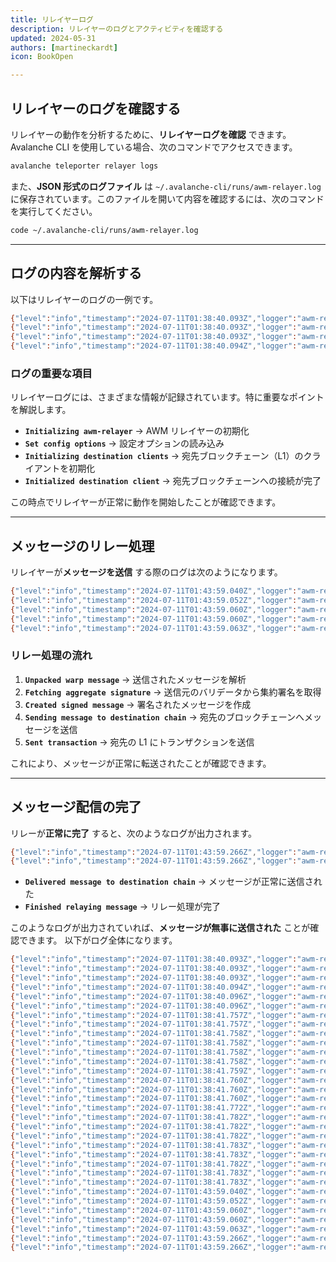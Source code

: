 ```yaml
---
title: リレイヤーログ  
description: リレイヤーのログとアクティビティを確認する  
updated: 2024-05-31  
authors: [martineckardt]  
icon: BookOpen  

---
```


## **リレイヤーのログを確認する**  

リレイヤーの動作を分析するために、**リレイヤーログを確認** できます。Avalanche CLI を使用している場合、次のコマンドでアクセスできます。  

```bash
avalanche teleporter relayer logs
```

また、**JSON 形式のログファイル** は `~/.avalanche-cli/runs/awm-relayer.log` に保存されています。このファイルを開いて内容を確認するには、次のコマンドを実行してください。  

```bash
code ~/.avalanche-cli/runs/awm-relayer.log
```

---

## **ログの内容を解析する**  

以下はリレイヤーのログの一例です。  

```bash
{"level":"info","timestamp":"2024-07-11T01:38:40.093Z","logger":"awm-relayer","caller":"main/main.go:94","msg":"Initializing awm-relayer"}
{"level":"info","timestamp":"2024-07-11T01:38:40.093Z","logger":"awm-relayer","caller":"main/main.go:99","msg":"Set config options."}
{"level":"info","timestamp":"2024-07-11T01:38:40.093Z","logger":"awm-relayer","caller":"main/main.go:102","msg":"Initializing destination clients"}
{"level":"info","timestamp":"2024-07-11T01:38:40.094Z","logger":"awm-relayer","caller":"evm/destination_client.go:105","msg":"Initialized destination client","blockchainID":"epm5fG6Pn1Y5rBHdTe36aZYeLqpXugreyHLZB5dV81rVTs7Ku","evmChainID":"43112","nonce":0}
```

### **ログの重要な項目**  

リレイヤーログには、さまざまな情報が記録されています。特に重要なポイントを解説します。  

- **`Initializing awm-relayer`** → AWM リレイヤーの初期化  
- **`Set config options`** → 設定オプションの読み込み  
- **`Initializing destination clients`** → 宛先ブロックチェーン（L1）のクライアントを初期化  
- **`Initialized destination client`** → 宛先ブロックチェーンへの接続が完了  

この時点でリレイヤーが正常に動作を開始したことが確認できます。  

---

## **メッセージのリレー処理**  

リレイヤーが**メッセージを送信** する際のログは次のようになります。  

```bash
{"level":"info","timestamp":"2024-07-11T01:43:59.040Z","logger":"awm-relayer","caller":"relayer/listener.go:406","msg":"Unpacked warp message","sourceBlockchainID":"epm5fG6Pn1Y5rBHdTe36aZYeLqpXugreyHLZB5dV81rVTs7Ku","originSenderAddress":"0x5DB9A7629912EBF95876228C24A848de0bfB43A9","destinationBlockchainID":"dXobeMTZB89Fy6E987aaRBDz2j8mVparqRRfvvmQDsH8haNJJ","destinationAddress":"0x52C84043CD9c865236f11d9Fc9F56aa003c1f922","warpMessageID":"2ZV5u7WPVozo386A3d8T5B81vAKvcSDdNsggpmHFvihy5Yut1S"}
{"level":"info","timestamp":"2024-07-11T01:43:59.052Z","logger":"awm-relayer","caller":"relayer/application_relayer.go:320","msg":"Fetching aggregate signature from the source chain validators via AppRequest"}
{"level":"info","timestamp":"2024-07-11T01:43:59.060Z","logger":"awm-relayer","caller":"relayer/application_relayer.go:461","msg":"Created signed message.","destinationBlockchainID":"dXobeMTZB89Fy6E987aaRBDz2j8mVparqRRfvvmQDsH8haNJJ"}
{"level":"info","timestamp":"2024-07-11T01:43:59.060Z","logger":"awm-relayer","caller":"teleporter/message_handler.go:187","msg":"Sending message to destination chain","destinationBlockchainID":"dXobeMTZB89Fy6E987aaRBDz2j8mVparqRRfvvmQDsH8haNJJ","warpMessageID":"2ZV5u7WPVozo386A3d8T5B81vAKvcSDdNsggpmHFvihy5Yut1S","teleporterMessageID":"Hqr8jHV4NjTf4sbCoGqNJEuntm8QoWnDXdivFNLizAzFxRxm3"}
{"level":"info","timestamp":"2024-07-11T01:43:59.063Z","logger":"awm-relayer","caller":"evm/destination_client.go:192","msg":"Sent transaction","txID":"0x291bc3a3784dd79871cf4f95ba8f3fb3519e25c73848ee27bc5ebd7e3fe178d5","nonce":0}
```

### **リレー処理の流れ**  

1. **`Unpacked warp message`** → 送信されたメッセージを解析  
2. **`Fetching aggregate signature`** → 送信元のバリデータから集約署名を取得  
3. **`Created signed message`** → 署名されたメッセージを作成  
4. **`Sending message to destination chain`** → 宛先のブロックチェーンへメッセージを送信  
5. **`Sent transaction`** → 宛先の L1 にトランザクションを送信  

これにより、メッセージが正常に転送されたことが確認できます。  

---

## **メッセージ配信の完了**  

リレーが**正常に完了** すると、次のようなログが出力されます。  

```bash
{"level":"info","timestamp":"2024-07-11T01:43:59.266Z","logger":"awm-relayer","caller":"teleporter/message_handler.go:250","msg":"Delivered message to destination chain","destinationBlockchainID":"dXobeMTZB89Fy6E987aaRBDz2j8mVparqRRfvvmQDsH8haNJJ","warpMessageID":"2ZV5u7WPVozo386A3d8T5B81vAKvcSDdNsggpmHFvihy5Yut1S","teleporterMessageID":"Hqr8jHV4NjTf4sbCoGqNJEuntm8QoWnDXdivFNLizAzFxRxm3","txHash":"0x291bc3a3784dd79871cf4f95ba8f3fb3519e25c73848ee27bc5ebd7e3fe178d5"}
{"level":"info","timestamp":"2024-07-11T01:43:59.266Z","logger":"awm-relayer","caller":"relayer/application_relayer.go:246","msg":"Finished relaying message to destination chain","destinationBlockchainID":"dXobeMTZB89Fy6E987aaRBDz2j8mVparqRRfvvmQDsH8haNJJ"}
```

- **`Delivered message to destination chain`** → メッセージが正常に送信された  
- **`Finished relaying message`** → リレー処理が完了  

このようなログが出力されていれば、**メッセージが無事に送信された** ことが確認できます。
以下がログ全体になります。

```bash
{"level":"info","timestamp":"2024-07-11T01:38:40.093Z","logger":"awm-relayer","caller":"main/main.go:94","msg":"Initializing awm-relayer"}
{"level":"info","timestamp":"2024-07-11T01:38:40.093Z","logger":"awm-relayer","caller":"main/main.go:99","msg":"Set config options."}
{"level":"info","timestamp":"2024-07-11T01:38:40.093Z","logger":"awm-relayer","caller":"main/main.go:102","msg":"Initializing destination clients"}
{"level":"info","timestamp":"2024-07-11T01:38:40.094Z","logger":"awm-relayer","caller":"evm/destination_client.go:105","msg":"Initialized destination client","blockchainID":"epm5fG6Pn1Y5rBHdTe36aZYeLqpXugreyHLZB5dV81rVTs7Ku","evmChainID":"43112","nonce":0}
{"level":"info","timestamp":"2024-07-11T01:38:40.096Z","logger":"awm-relayer","caller":"evm/destination_client.go:105","msg":"Initialized destination client","blockchainID":"dXobeMTZB89Fy6E987aaRBDz2j8mVparqRRfvvmQDsH8haNJJ","evmChainID":"123","nonce":0}
{"level":"info","timestamp":"2024-07-11T01:38:40.096Z","logger":"awm-relayer","caller":"main/main.go:121","msg":"Initializing app request network"}
{"level":"info","timestamp":"2024-07-11T01:38:41.757Z","logger":"awm-relayer","caller":"main/main.go:440","msg":"starting metrics server...","port":9091}
{"level":"info","timestamp":"2024-07-11T01:38:41.757Z","logger":"awm-relayer","caller":"main/main.go:373","msg":"Creating application relayers","originBlockchainID":"epm5fG6Pn1Y5rBHdTe36aZYeLqpXugreyHLZB5dV81rVTs7Ku"}
{"level":"info","timestamp":"2024-07-11T01:38:41.758Z","logger":"awm-relayer","caller":"main/main.go:373","msg":"Creating application relayers","originBlockchainID":"dXobeMTZB89Fy6E987aaRBDz2j8mVparqRRfvvmQDsH8haNJJ"}
{"level":"info","timestamp":"2024-07-11T01:38:41.758Z","logger":"awm-relayer","caller":"checkpoint/checkpoint.go:40","msg":"Creating checkpoint manager","relayerID":"0x96ba68805e937e7695ffb1c956dab0aff39ec5529fd037d8168eb6d5587866fe","startingHeight":4}
{"level":"info","timestamp":"2024-07-11T01:38:41.758Z","logger":"awm-relayer","caller":"checkpoint/checkpoint.go:40","msg":"Creating checkpoint manager","relayerID":"0xf8b2da5b262b41a2ee2d2b46e61e68c95ec7fb8f6b0abbe4101f75f8281b85aa","startingHeight":4}
{"level":"info","timestamp":"2024-07-11T01:38:41.758Z","logger":"awm-relayer","caller":"main/main.go:283","msg":"Created application relayers","blockchainID":"epm5fG6Pn1Y5rBHdTe36aZYeLqpXugreyHLZB5dV81rVTs7Ku"}
{"level":"info","timestamp":"2024-07-11T01:38:41.759Z","logger":"awm-relayer","caller":"relayer/listener.go:127","msg":"Creating relayer","subnetID":"11111111111111111111111111111111LpoYY","subnetIDHex":"0000000000000000000000000000000000000000000000000000000000000000","blockchainID":"epm5fG6Pn1Y5rBHdTe36aZYeLqpXugreyHLZB5dV81rVTs7Ku","blockchainIDHex":"55e1fcfdde01f9f6d4c16fa2ed89ce65a8669120a86f321eef121891cab61241"}
{"level":"info","timestamp":"2024-07-11T01:38:41.760Z","logger":"awm-relayer","caller":"checkpoint/checkpoint.go:40","msg":"Creating checkpoint manager","relayerID":"0xe73a74b50d44b1b216bf806bc7e230d5305e544d35d41c2313cda26766ccd8ec","startingHeight":4}
{"level":"info","timestamp":"2024-07-11T01:38:41.760Z","logger":"awm-relayer","caller":"checkpoint/checkpoint.go:40","msg":"Creating checkpoint manager","relayerID":"0x66f44659b15f9d819caf71978931df3d5d7925b5d800cc4ef8153f12151401f6","startingHeight":4}
{"level":"info","timestamp":"2024-07-11T01:38:41.760Z","logger":"awm-relayer","caller":"main/main.go:283","msg":"Created application relayers","blockchainID":"dXobeMTZB89Fy6E987aaRBDz2j8mVparqRRfvvmQDsH8haNJJ"}
{"level":"info","timestamp":"2024-07-11T01:38:41.772Z","logger":"awm-relayer","caller":"relayer/listener.go:127","msg":"Creating relayer","subnetID":"26eqgD4Kt1MvTKXC9BDjEwBAfhcBcHCKj2EXjR2UuFpSWoAHhw","subnetIDHex":"9087d2f383171f73819baa49c3be63a5a6e2b492114dfc3556e42eedd182050a","blockchainID":"dXobeMTZB89Fy6E987aaRBDz2j8mVparqRRfvvmQDsH8haNJJ","blockchainIDHex":"52f2c4d51ef13a5781babe42c1b916e98fc88fc72919b20527782c939c8be71d"}
{"level":"info","timestamp":"2024-07-11T01:38:41.782Z","logger":"awm-relayer","caller":"evm/subscriber.go:131","msg":"Successfully subscribed","blockchainID":"dXobeMTZB89Fy6E987aaRBDz2j8mVparqRRfvvmQDsH8haNJJ"}
{"level":"info","timestamp":"2024-07-11T01:38:41.782Z","logger":"awm-relayer","caller":"evm/subscriber.go:131","msg":"Successfully subscribed","blockchainID":"epm5fG6Pn1Y5rBHdTe36aZYeLqpXugreyHLZB5dV81rVTs7Ku"}
{"level":"info","timestamp":"2024-07-11T01:38:41.782Z","logger":"awm-relayer","caller":"relayer/listener.go:166","msg":"processed-missed-blocks set to false, starting processing from chain head","blockchainID":"dXobeMTZB89Fy6E987aaRBDz2j8mVparqRRfvvmQDsH8haNJJ"}
{"level":"info","timestamp":"2024-07-11T01:38:41.783Z","logger":"awm-relayer","caller":"main/main.go:335","msg":"Created listener","blockchainID":"dXobeMTZB89Fy6E987aaRBDz2j8mVparqRRfvvmQDsH8haNJJ"}
{"level":"info","timestamp":"2024-07-11T01:38:41.783Z","logger":"awm-relayer","caller":"main/main.go:348","msg":"Listener initialized. Listening for messages to relay.","originBlockchainID":"dXobeMTZB89Fy6E987aaRBDz2j8mVparqRRfvvmQDsH8haNJJ"}
{"level":"info","timestamp":"2024-07-11T01:38:41.782Z","logger":"awm-relayer","caller":"relayer/listener.go:166","msg":"processed-missed-blocks set to false, starting processing from chain head","blockchainID":"epm5fG6Pn1Y5rBHdTe36aZYeLqpXugreyHLZB5dV81rVTs7Ku"}
{"level":"info","timestamp":"2024-07-11T01:38:41.783Z","logger":"awm-relayer","caller":"main/main.go:335","msg":"Created listener","blockchainID":"epm5fG6Pn1Y5rBHdTe36aZYeLqpXugreyHLZB5dV81rVTs7Ku"}
{"level":"info","timestamp":"2024-07-11T01:38:41.783Z","logger":"awm-relayer","caller":"main/main.go:348","msg":"Listener initialized. Listening for messages to relay.","originBlockchainID":"epm5fG6Pn1Y5rBHdTe36aZYeLqpXugreyHLZB5dV81rVTs7Ku"}
{"level":"info","timestamp":"2024-07-11T01:43:59.040Z","logger":"awm-relayer","caller":"relayer/listener.go:406","msg":"Unpacked warp message","sourceBlockchainID":"epm5fG6Pn1Y5rBHdTe36aZYeLqpXugreyHLZB5dV81rVTs7Ku","originSenderAddress":"0x5DB9A7629912EBF95876228C24A848de0bfB43A9","destinationBlockchainID":"dXobeMTZB89Fy6E987aaRBDz2j8mVparqRRfvvmQDsH8haNJJ","destinationAddress":"0x52C84043CD9c865236f11d9Fc9F56aa003c1f922","warpMessageID":"2ZV5u7WPVozo386A3d8T5B81vAKvcSDdNsggpmHFvihy5Yut1S"}
{"level":"info","timestamp":"2024-07-11T01:43:59.052Z","logger":"awm-relayer","caller":"relayer/application_relayer.go:320","msg":"Fetching aggregate signature from the source chain validators via AppRequest"}
{"level":"info","timestamp":"2024-07-11T01:43:59.060Z","logger":"awm-relayer","caller":"relayer/application_relayer.go:461","msg":"Created signed message.","destinationBlockchainID":"dXobeMTZB89Fy6E987aaRBDz2j8mVparqRRfvvmQDsH8haNJJ"}
{"level":"info","timestamp":"2024-07-11T01:43:59.060Z","logger":"awm-relayer","caller":"teleporter/message_handler.go:187","msg":"Sending message to destination chain","destinationBlockchainID":"dXobeMTZB89Fy6E987aaRBDz2j8mVparqRRfvvmQDsH8haNJJ","warpMessageID":"2ZV5u7WPVozo386A3d8T5B81vAKvcSDdNsggpmHFvihy5Yut1S","teleporterMessageID":"Hqr8jHV4NjTf4sbCoGqNJEuntm8QoWnDXdivFNLizAzFxRxm3"}
{"level":"info","timestamp":"2024-07-11T01:43:59.063Z","logger":"awm-relayer","caller":"evm/destination_client.go:192","msg":"Sent transaction","txID":"0x291bc3a3784dd79871cf4f95ba8f3fb3519e25c73848ee27bc5ebd7e3fe178d5","nonce":0}
{"level":"info","timestamp":"2024-07-11T01:43:59.266Z","logger":"awm-relayer","caller":"teleporter/message_handler.go:250","msg":"Delivered message to destination chain","destinationBlockchainID":"dXobeMTZB89Fy6E987aaRBDz2j8mVparqRRfvvmQDsH8haNJJ","warpMessageID":"2ZV5u7WPVozo386A3d8T5B81vAKvcSDdNsggpmHFvihy5Yut1S","teleporterMessageID":"Hqr8jHV4NjTf4sbCoGqNJEuntm8QoWnDXdivFNLizAzFxRxm3","txHash":"0x291bc3a3784dd79871cf4f95ba8f3fb3519e25c73848ee27bc5ebd7e3fe178d5"}
{"level":"info","timestamp":"2024-07-11T01:43:59.266Z","logger":"awm-relayer","caller":"relayer/application_relayer.go:246","msg":"Finished relaying message to destination chain","destinationBlockchainID":"dXobeMTZB89Fy6E987aaRBDz2j8mVparqRRfvvmQDsH8haNJJ"}
```
